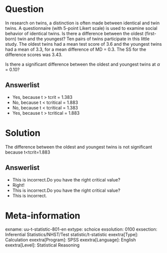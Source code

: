 Question
========
  
In research on twins, a distinction is often made between identical and twin twins. A questionnaire (with 5-point Likert scale) is used to examine social behavior of identical twins. Is there a difference between the oldest (first-born) twin and the youngest? Ten pairs of twins participate in this little study. The oldest twins had a mean test score of 3.6 and the youngest twins had a mean of 3.3, for a mean difference of MD = 0.3. The SS for the difference scores was 3.43.

Is there a significant difference between the oldest and youngest twins at $\alpha$ = 0.10?

Answerlist
----------

* Yes, because t > tcrit = 1.383
* No, because t < tcritical = 1.883
* No, because t < tcritical = 1.383
* Yes, because t > tcritical = 1.883


Solution
========
The difference between the oldest and youngest twins is not significant because t<tcrit=1.883


Answerlist
----------
* This is incorrect.Do you have the right critical value?
* Right!
* This is incorrect.Do you have the right critical value?
* This is incorrect.

Meta-information
================
exname: uu-t-statistic-801-en
extype: schoice
exsolution: 0100
exsection: Inferential Statistics/NHST/Test statistic/t-statistic
exextra[Type]: Calculation
exextra[Program]: SPSS
exextra[Language]: English
exextra[Level]: Statistical Reasoning

